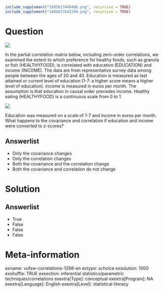 ```r
include_supplement("1605617449406.png", recursive = TRUE)
include_supplement("1605617642249.png", recursive = TRUE)
```

Question
========
![](1605617449406.png)
  
In the partial correlation matrix below, including zero-order correlations, we examined the extent to which preference for healthy foods, such as granola or fish (HEALTHYFOOD), is correlated with education (EDUCATION) and income (INCOME). The data are from representative survey data among people between the ages of 20 and 40. Education is measured as last attained or current level of education (1-7: a higher score means a higher level of education). Income is measured in euros per month. The assumption is that education in causal order precedes income. Healthy eating (HEALTHYFOOD) is a continuous scale from 0 to 1.  
  
  
![](1605617642249.png)
  
  
Education was measured on a scale of 1-7 and income in euros per month. What happens to the covariance and correlation if education and income were converted to z-scores?

Answerlist
----------
* Only the covariance changes
* Only the correlation changes
* Both the covariance and the correlation change
* Both the covariance and correlation do not change

Solution
========

Answerlist
----------
* True
* False
* False
* False

Meta-information
================
exname: vufsw-correlations-1298-en
extype: schoice
exsolution: 1000
exshuffle: TRUE
exsection: inferential statistics/parametric techniques/correlations
exextra[Type]: conceptual
exextra[Program]: NA
exextra[Language]: English
exextra[Level]: statistical literacy

